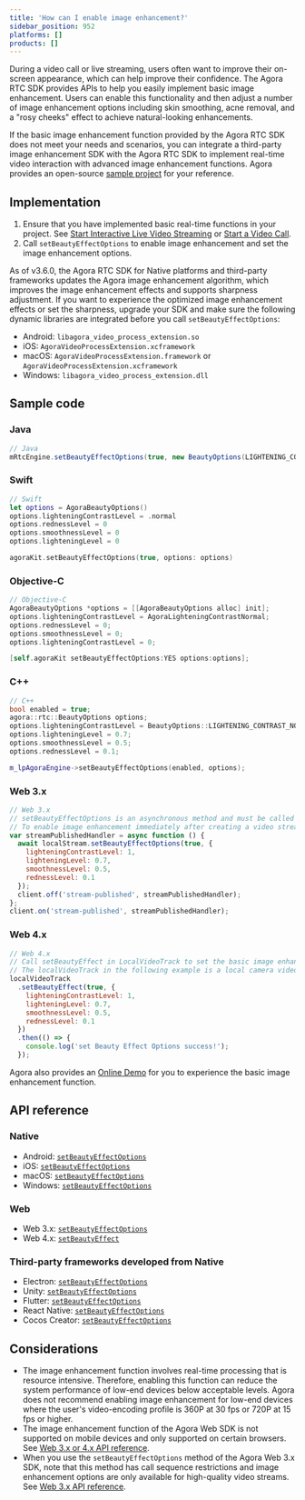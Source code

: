 ```yaml
---
title: 'How can I enable image enhancement?'
sidebar_position: 952
platforms: []
products: []
---
```



During a video call or live streaming, users often want to improve their on-screen appearance, which can help improve their confidence. The Agora RTC SDK provides APIs to help you easily implement basic image enhancement. Users can enable this functionality and then adjust a number of image enhancement options including skin smoothing, acne removal, and a "rosy cheeks" effect to achieve natural-looking enhancements.

If the basic image enhancement function provided by the Agora RTC SDK does not meet your needs and scenarios, you can integrate a third-party image enhancement SDK with the Agora RTC SDK to implement real-time video interaction with advanced image enhancement functions. Agora provides an open-source <a href="https://github.com/AgoraIO/FaceUnity">sample project</a> for your reference.

## Implementation

1. Ensure that you have implemented basic real-time functions in your project. See [Start Interactive Live Video Streaming](https://docs.agora.io/en/Interactive%20Broadcast/start_live_android?platform=Android) or [Start a Video Call](https://docs.agora.io/en/Video/start_call_android?platform=Android).
2. Call `setBeautyEffectOptions` to enable image enhancement and set the image enhancement options.

As of v3.6.0, the Agora RTC SDK for Native platforms and third-party frameworks updates the Agora image enhancement algorithm, which improves the image enhancement effects and supports sharpness adjustment. If you want to experience the optimized image enhancement effects or set the sharpness, upgrade your SDK and make sure the following dynamic libraries are integrated before you call <code>setBeautyEffectOptions</code>: 
- Android: <code>libagora_video_process_extension.so</code>
- iOS: <code>AgoraVideoProcessExtension.xcframework</code>
- macOS: <code>AgoraVideoProcessExtension.framework</code> or <code>AgoraVideoProcessExtension.xcframework</code>
- Windows: <code>libagora_video_process_extension.dll</code>

## Sample code

### Java

```java
// Java
mRtcEngine.setBeautyEffectOptions(true, new BeautyOptions(LIGHTENING_CONTRAST_NORMAL, 0.5F, 0.5F, 0.5F));
```

### Swift

```swift
// Swift
let options = AgoraBeautyOptions()
options.lighteningContrastLevel = .normal
options.rednessLevel = 0
options.smoothnessLevel = 0
options.lighteningLevel = 0

agoraKit.setBeautyEffectOptions(true, options: options)
```

### Objective-C

```objective-c
// Objective-C
AgoraBeautyOptions *options = [[AgoraBeautyOptions alloc] init];
options.lighteningContrastLevel = AgoraLighteningContrastNormal;
options.rednessLevel = 0;
options.smoothnessLevel = 0;
options.lighteningContrastLevel = 0;

[self.agoraKit setBeautyEffectOptions:YES options:options];
```

### C++

```cpp
// C++
bool enabled = true;
agora::rtc::BeautyOptions options;
options.lighteningContrastLevel = BeautyOptions::LIGHTENING_CONTRAST_NORMAL;
options.lighteningLevel = 0.7;
options.smoothnessLevel = 0.5;
options.rednessLevel = 0.1;

m_lpAgoraEngine->setBeautyEffectOptions(enabled, options);
```

### Web 3.x

```js
// Web 3.x
// setBeautyEffectOptions is an asynchronous method and must be called with Promise or async/await keywords.
// To enable image enhancement immediately after creating a video stream, you can call setBeautyEffectOptions in the Client.on("stream-published") callback.
var streamPublishedHandler = async function () {
  await localStream.setBeautyEffectOptions(true, {
    lighteningContrastLevel: 1,
    lighteningLevel: 0.7,
    smoothnessLevel: 0.5,
    rednessLevel: 0.1
  });
  client.off('stream-published', streamPublishedHandler);
};
client.on('stream-published', streamPublishedHandler);
```

### Web 4.x

```js
// Web 4.x
// Call setBeautyEffect in LocalVideoTrack to set the basic image enhancement function.
// The localVideoTrack in the following example is a local camera video track object created with AgoraRTC.createCameraVideoTrack.
localVideoTrack
  .setBeautyEffect(true, {
    lighteningContrastLevel: 1,
    lighteningLevel: 0.7,
    smoothnessLevel: 0.5,
    rednessLevel: 0.1
  })
  .then(() => {
    console.log('set Beauty Effect Options success!');
  });
```

Agora also provides an [Online Demo](https://webdemo.agora.io/agora-websdk-api-example-4.x/videoBeautyEffect/index.html) for you to experience the basic image enhancement function.

<a name="ref"></a>
## API reference

### Native

- Android: [`setBeautyEffectOptions`](https://docs.agora.io/en/Interactive%20Broadcast/API%20Reference/java/classio_1_1agora_1_1rtc_1_1_rtc_engine.html#aa9327de4fb0c29f840b1e68ca2e83fc6)
- iOS: [`setBeautyEffectOptions`](https://docs.agora.io/en/Interactive%20Broadcast/API%20Reference/oc/Classes/AgoraRtcEngineKit.html?platform=iOS#//api/name/setBeautyEffectOptions:options:)
- macOS: [`setBeautyEffectOptions`](https://docs.agora.io/en/Interactive%20Broadcast/API%20Reference/oc/Classes/AgoraRtcEngineKit.html?platform=macOS#/api/name/setBeautyEffectOptions:options:)
- Windows: [`setBeautyEffectOptions`](https://docs.agora.io/en/Interactive%20Broadcast/API%20Reference/cpp/classagora_1_1rtc_1_1_i_rtc_engine.html?platform=Windows#a5899cc462e5250028c9afada4df98d48)

### Web

- Web 3.x: [`setBeautyEffectOptions`](https://docs.agora.io/en/Interactive%20Broadcast/API%20Reference/web/interfaces/agorartc.stream.html?platform=Web#setbeautyeffectoptions)
- Web 4.x: [`setBeautyEffect`](https://docs.agora.io/en/Interactive%20Broadcast/API%20Reference/web_ng/interfaces/ilocalvideotrack.html#setbeautyeffect)

### Third-party frameworks developed from Native

- Electron: [`setBeautyEffectOptions`](https://docs.agora.io/en/Interactive%20Broadcast/API%20Reference/electron/classes/agorartcengine.html?platform=Electron#setbeautyeffectoptions)
- Unity: [`setBeautyEffectOptions`](https://docs.agora.io/en/Interactive%20Broadcast/API%20Reference/unity/classagora__gaming__rtc_1_1_i_rtc_engine.html?platform=Unity#ad9c5e1a032d8c81c8e2a416a83ca0904)
- Flutter: [`setBeautyEffectOptions`](https://docs.agora.io/en/Interactive%20Broadcast/API%20Reference/flutter/agora_rtc_engine/RtcEngine/setBeautyEffectOptions.html?platform=Flutter)
- React Native: [`setBeautyEffectOptions`](https://docs.agora.io/en/Interactive%20Broadcast/API%20Reference/react_native/classes/rtcengine.html?platform=React%20Native#setbeautyeffectoptions)
- Cocos Creator: [`setBeautyEffectOptions`](https://docs.agora.io/en/Interactive%20Broadcast/API%20Reference/cocos_creator/modules/agora.html?platform=Cocos%20Creator#setbeautyeffectoptions)

## Considerations

- The image enhancement function involves real-time processing that is resource intensive. Therefore, enabling this function can reduce the system performance of low-end devices below acceptable levels.
  Agora does not recommend enabling image enhancement for low-end devices where the user's video-encoding profile is 360P at 30 fps or 720P at 15 fps or higher.
- The image enhancement function of the Agora Web SDK is not supported on mobile devices and only supported on certain browsers. See [Web 3.x or 4.x API reference](#ref).
- When you use the `setBeautyEffectOptions` method of the Agora Web 3.x SDK, note that this method has call sequence restrictions and image enhancement options are only available for high-quality video streams. See [Web 3.x API reference](#ref).
